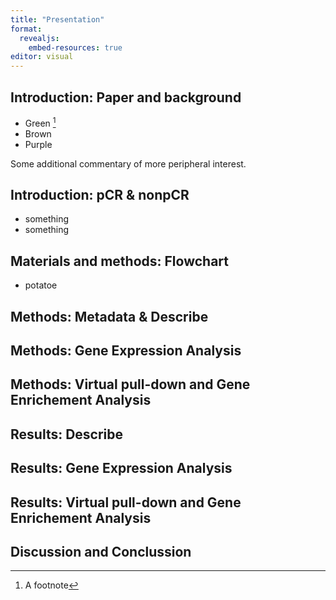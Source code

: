 ```yaml
---
title: "Presentation"
format:
  revealjs:
    embed-resources: true
editor: visual
---
```


## Introduction: Paper and background
- Green ^[A footnote]
- Brown
- Purple

::: aside
Some additional commentary of more peripheral interest.
:::

## Introduction: pCR & nonpCR
- something
- something

## Materials and methods: Flowchart
- potatoe

## Methods: Metadata & Describe


## Methods: Gene Expression Analysis


## Methods: Virtual pull-down and Gene Enrichement Analysis




## Results: Describe


## Results: Gene Expression Analysis


## Results: Virtual pull-down and Gene Enrichement Analysis


## Discussion and Conclussion 